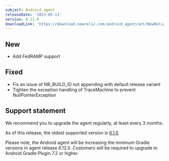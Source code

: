 ```yaml
---
subject: Android agent
releaseDate: '2023-05-11'
version: 6.11.0
downloadLink: 'https://download.newrelic.com/android_agent/ant/NewRelic_Android_Agent_6.11.0.zip'
---
```


## New

* Add FedRAMP support

## Fixed

* Fix an issue of NR_BUILD_ID not appending with default release variant
* Tighten the exception handling of TraceMachine to prevent NullPointerException

## Support statement

We recommend you to upgrade the agent regularly, at least every 3 months.

As of this release, the oldest supported version is [6.1.0](/docs/release-notes/mobile-release-notes/android-release-notes/android-610).

<Callout variant="important">
  Please note, the Android agent will be increasing the minimum Gradle versions in agent release 6.12.0. Customers will be required to upgrade to Android Gradle Plugin 7.2 or higher.
</Callout>